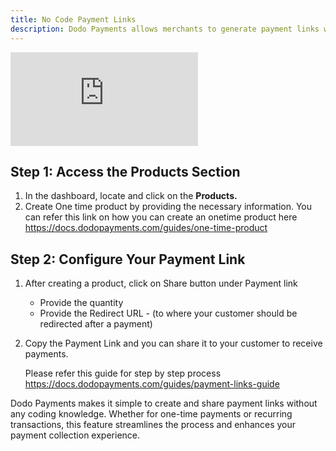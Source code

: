 ```yaml
---
title: No Code Payment Links
description: Dodo Payments allows merchants to generate payment links without writing any code. This guide will walk you through the steps to create and share a payment link effortlessly.
---
```


<iframe 
    className="w-full aspect-video rounded-md" 
    src="https://www.youtube.com/embed/OwMjszInCLc"
    title="Setup Your Account | Dodo Payments"
    frameBorder="0"
    allow="accelerometer; autoplay; clipboard-write; encrypted-media; gyroscope; picture-in-picture"
    allowFullScreen
></iframe>

## Step 1: Access the Products Section

1. In the dashboard, locate and click on the **Products.**
2. Create One time product by providing the necessary information.
You can refer this link on how you can create an onetime product here
https://docs.dodopayments.com/guides/one-time-product

## Step 2: Configure Your Payment Link

1. After creating a product, click on Share button under Payment link
    - Provide the quantity
    - Provide the Redirect URL - (to where your customer should be redirected after a payment)
2. Copy the Payment Link and you can share it to your customer to receive payments.
    
    Please refer this guide for step by step process
    https://docs.dodopayments.com/guides/payment-links-guide
    

Dodo Payments makes it simple to create and share payment links without any coding knowledge. Whether for one-time payments or recurring transactions, this feature streamlines the process and enhances your payment collection experience.